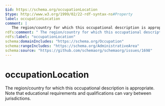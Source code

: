 ```yaml
---
$id: https://schema.org/occupationLocation
$type: http://www.w3.org/1999/02/22-rdf-syntax-ns#Property
label: occupationLocation
comment: |
   The region/country for which this occupational description is appropriate. Note that educational requirements and qualifications can vary between jurisdictions.
rdfs:comment: " The region/country for which this occupational description is appropriate. Note that educational requirements and qualifications can vary between jurisdictions."
rdfs:label: "occupationLocation"
schema:domainIncludes: "https://schema.org/Occupation"
schema:rangeIncludes: "https://schema.org/AdministrativeArea"
schema:source: "https://github.com/schemaorg/schemaorg/issues/1698"
---
```


# occupationLocation

 The region/country for which this occupational description is appropriate. Note that educational requirements and qualifications can vary between jurisdictions.

